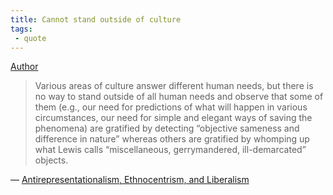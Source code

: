 ```yaml
---
title: Cannot stand outside of culture
tags:
 - quote
---
```


[Author](/docs/phil/people/Richard Rorty.html)


> Various areas of culture answer different human needs, but there is no way to stand outside of all human needs and observe that some of them (e.g., our need for predictions of what will happen in various circumstances, our need for simple and elegant ways of saving the phenomena) are gratified by detecting "objective sameness and difference in nature" whereas others are gratified by whomping up what Lewis calls "miscellaneous, gerrymandered, ill-demarcated" objects.

— [Antirepresentationalism, Ethnocentrism, and Liberalism](/docs/phil/works/Antirepresentationalism, Ethnocentrism, and Liberalism.html)